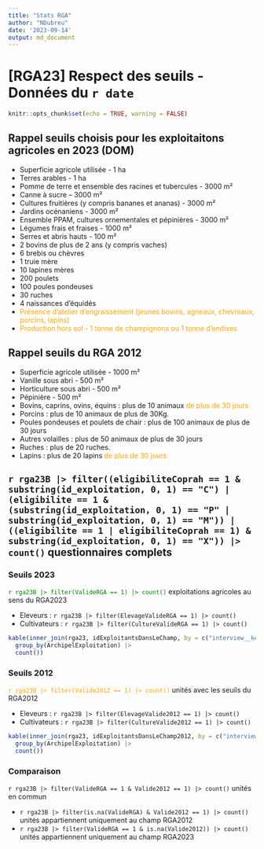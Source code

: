 ```yaml
---
title: "Stats RGA"
author: "NDubreu"
date: '2023-09-14'
output: md_document
---
```


# [RGA23] Respect des seuils - Données du `r date`

```r
knitr::opts_chunk$set(echo = TRUE, warning = FALSE)
```

## Rappel seuils choisis pour les exploitaitons agricoles en 2023 (DOM)

- Superficie agricole utilisée - 1 ha
- Terres arables - 1 ha
- Pomme de terre et ensemble des racines et tubercules - 3000 m²
- Canne à sucre – 3000 m²
- Cultures fruitières (y compris bananes et ananas) - 3000 m²
- Jardins océnaniens - 3000 m²
- Ensemble PPAM, cultures ornementales et pépinières - 3000 m²
- Légumes frais et fraises - 1000 m²
- Serres et abris hauts - 100 m²
- 2 bovins de plus de 2 ans (y compris vaches)
- 6 brebis ou chèvres
- 1 truie mère
- 10 lapines mères
- 200 poulets
- 100 poules pondeuses
- 30 ruches
- 4 naissances d'équidés
- <font color = "orange">Présence d'atelier d'engraissement (jeunes bovins, agneaux, chevreaux, porcins, lapins)</font>
- <font color = "orange">Production hors sol - 1 tonne de champignons ou 1 tonne d'endives</font>

## Rappel seuils du RGA 2012

- Superficie agricole utilisée - 1000 m²
- Vanille sous abri - 500 m²
- Horticulture sous abri - 500 m²
- Pépinière - 500 m²
- Bovins, caprins, ovins, équins : plus de 10 animaux <font color = "orange">de plus de 30 jours</font>
- Porcins : plus de 10 animaux de plus de 30Kg.
- Poules pondeuses et poulets de chair : plus de 100 animaux de plus de 30 jours
- Autres volailles : plus de 50 animaux de plus de 30 jours
- Ruches : plus de 20 ruches.
- Lapins : plus de 20 lapins <font color = "orange">de plus de 30 jours</font>

## `r rga23B |> filter((eligibiliteCoprah == 1 & substring(id_exploitation, 0, 1) == "C") |    (eligibilite == 1 & (substring(id_exploitation, 0, 1) == "P" | substring(id_exploitation, 0, 1) == "M")) |    ((eligibilite == 1 | eligibiliteCoprah == 1) & substring(id_exploitation, 0, 1) == "X")) |> count()` questionnaires complets

### Seuils 2023

<font color = "green">`r rga23B |> filter(ValideRGA == 1) |> count()`</font> exploitations agricoles au sens du RGA2023

- Eleveurs : `r rga23B |> filter(ElevageValideRGA == 1) |> count()` 
- Cultivateurs : `r rga23B |> filter(CultureValideRGA == 1) |> count()` 

```r
kable(inner_join(rga23, idExploitantsDansLeChamp, by = c("interview__key")) |>
  group_by(ArchipelExploitation) |>
  count())
```

### Seuils 2012

<font color = "orange">`r rga23B |> filter(Valide2012 == 1) |> count()`</font> unités avec les seuils du RGA2012

- Eleveurs : `r rga23B |> filter(ElevageValide2012 == 1) |> count()` 
- Cultivateurs : `r rga23B |> filter(CultureValide2012 == 1) |> count()` 

```r
kable(inner_join(rga23, idExploitantsDansLeChamp2012, by = c("interview__key")) |>
  group_by(ArchipelExploitation) |>
  count())
```
### Comparaison 

`r rga23B |> filter(ValideRGA == 1 & Valide2012 == 1) |> count()` unités en commun 

- `r rga23B |> filter(is.na(ValideRGA) & Valide2012 == 1) |> count()` unités appartiennent uniquement au champ RGA2012 
- `r rga23B |> filter(ValideRGA == 1 & is.na(Valide2012)) |> count()` unités appartiennent uniquement au champ RGA2023 






